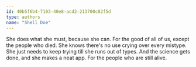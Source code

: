 ```yaml
---
id: 40b5f6b4-7103-40e8-acd2-213700c82f5d
type: authors
name: "Shell Doe"
---
```


She does what she must, because she can. For the good of all of us, except the people who died. She knows there's no use crying over every mistype. She just needs to keep trying till she runs out of types. And the science gets done, and she makes a neat app. For the people who are still alive.
